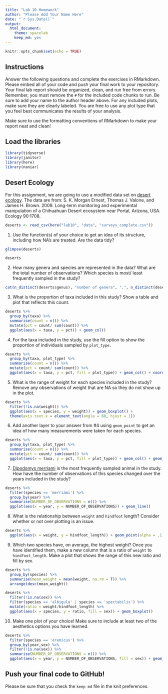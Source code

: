 ```yaml
---
title: "Lab 10 Homework"
author: "Please Add Your Name Here"
date: "`r Sys.Date()`"
output:
  html_document: 
    theme: spacelab
    keep_md: yes
---
```


```r
knitr::opts_chunk$set(echo = TRUE)
```

## Instructions
Answer the following questions and complete the exercises in RMarkdown. Please embed all of your code and push your final work to your repository. Your final lab report should be organized, clean, and run free from errors. Remember, you must remove the `#` for the included code chunks to run. Be sure to add your name to the author header above. For any included plots, make sure they are clearly labeled. You are free to use any plot type that you feel best communicates the results of your analysis.  

Make sure to use the formatting conventions of RMarkdown to make your report neat and clean!  

## Load the libraries
```r
library(tidyverse)
library(janitor)
library(here)
library(naniar)
``` 

## Desert Ecology
For this assignment, we are going to use a modified data set on [desert ecology](http://esapubs.org/archive/ecol/E090/118/). The data are from: S. K. Morgan Ernest, Thomas J. Valone, and James H. Brown. 2009. Long-term monitoring and experimental manipulation of a Chihuahuan Desert ecosystem near Portal, Arizona, USA. Ecology 90:1708.
```r
deserts <- read_csv(here("lab10", "data", "surveys_complete.csv"))
```

1. Use the function(s) of your choice to get an idea of its structure, including how NA's are treated. Are the data tidy?  
```r
glimpse(deserts)

deserts
```


2. How many genera and species are represented in the data? What are the total number of observations? Which species is most/ least frequently sampled in the study?

```r
cat(n_distinct(deserts$genus), "number of genera", ",", n_distinct(deserts$species), "number of species.", "Total number of observations:", n_distinct(deserts))

```


3. What is the proportion of taxa included in this study? Show a table and plot that reflects this count.
```r

deserts %>%
  group_by(taxa) %>%
  summarise(count = n()) %>%
  mutate(pct = count/ sum(count)) %>%
  ggplot(aes(x = taxa, y = pct)) + geom_col()

```

4. For the taxa included in the study, use the fill option to show the proportion of individuals sampled by `plot_type.`

```r

deserts %>%
  group_by(taxa, plot_type) %>%
  summarise(count = n()) %>%
  mutate(pct = count/ sum(count)) %>%
  ggplot(aes(x = taxa, y = pct, fill = plot_type)) + geom_col() + coord_flip()

```


5. What is the range of weight for each species included in the study? Remove any observations of weight that are NA so they do not show up in the plot.

```r

deserts %>%
  filter(!is.na(weight)) %>%
  ggplot(aes(x = species, y = weight)) + geom_boxplot() + 
  theme(axis.text.x = element_text(angle = 60, hjust = 1))
```


6. Add another layer to your answer from #4 using `geom_point` to get an idea of how many measurements were taken for each species.

```r
deserts %>%
  group_by(taxa, plot_type) %>%
  summarise(count = n()) %>%
  mutate(pct = count/ sum(count)) %>%
  ggplot(aes(x = taxa, y = pct, fill = plot_type)) + geom_col() + geom_point()


```


7. [Dipodomys merriami](https://en.wikipedia.org/wiki/Merriam's_kangaroo_rat) is the most frequently sampled animal in the study. How have the number of observations of this species changed over the years included in the study?

```r

deserts %>%
  filter(species == 'merriami') %>%
  group_by(year) %>%
  summarise(NUMBER_OF_OBSERVATIONS = n()) %>%
  ggplot(aes(x = year, y = NUMBER_OF_OBSERVATIONS)) + geom_line()

```


8. What is the relationship between `weight` and `hindfoot` length? Consider whether or not over plotting is an issue.

```r
deserts %>%
  ggplot(aes(x = weight, y = hindfoot_length)) + geom_point(alpha = .1)

```


9. Which two species have, on average, the highest weight? Once you have identified them, make a new column that is a ratio of `weight` to `hindfoot_length`. Make a plot that shows the range of this new ratio and fill by sex.

```r
deserts %>%
  group_by(species) %>%
  summarise(mean_weight = mean(weight, na.rm = T)) %>%
  arrange(desc(mean_weight))

deserts %>%
  filter(!is.na(sex)) %>%
  filter(species == 'albigula' | species == 'spectabilis') %>%
  mutate(ratio = weight/hindfoot_length) %>%
  ggplot(aes(x = species, y = ratio, fill = sex)) + geom_boxplot()


```


10. Make one plot of your choice! Make sure to include at least two of the aesthetics options you have learned.

```r
deserts %>%
  filter(species == 'eremicus') %>%
  group_by(year,sex) %>%
  filter(!is.na(sex)) %>%
  summarise(NUMBER_OF_OBSERVATIONS = n()) %>%
  ggplot(aes(x = year, y = NUMBER_OF_OBSERVATIONS, fill = sex)) + geom_line()


```


## Push your final code to GitHub!
Please be sure that you check the `keep md` file in the knit preferences. 